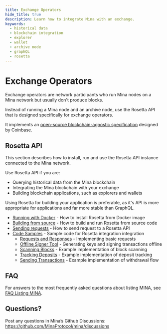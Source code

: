 ```yaml
---
title: Exchange Operators
hide_title: true
description: Learn how to integrate Mina with an exchange.
keywords:
  - historical data
  - blockchain integration
  - explorer
  - wallet
  - archive node
  - graphQL
  - rosetta
---
```


# Exchange Operators

Exchange operators are network participants who run Mina nodes on a Mina network but usually don't produce blocks.

Instead of running a Mina node and an archive node, use the Rosetta API that is designed specifically for exchange operators.

It implements an [open-source blockchain-agnostic specification](https://docs.cloud.coinbase.com/rosetta/docs/welcome) designed by Coinbase.

## Rosetta API

This section describes how to install, run and use the Rosetta API instance connected to the Mina network.

Use Rosetta API if you are:
- Querying historical data from the Mina blockchain
- Integrating the Mina blockchain with your exchange
- Building blockchain applications, such as explorers and wallets

Using Rosetta for building your application is preferable, as it's API is more appropriate for applications and far more stable than GraphQL.


- [Running with Docker](/exchange-operators/rosetta/run-with-docker) - How to install Rosetta from Docker image
- [Building from source](/exchange-operators/rosetta/build-from-sources) - How to build and run Rosetta from source code
- [Sending requests](/exchange-operators/rosetta/send-requests) - How to send request to a Rosetta API
- [Code Samples](/exchange-operators/rosetta/samples) - Sample code for Rosetta integration integration
    - [Requests and Responses](/exchange-operators/rosetta/samples/requests) - Implementing basic requests
    - [Offline Signer Tool](/exchange-operators/rosetta/samples/using-signer) - Generating keys and signing transactions offline
    - [Scanning Blocks](/exchange-operators/rosetta/samples/scan-blocks) - Example implementation of block scanning
    - [Tracking Deposits](/exchange-operators/rosetta/samples/track-deposits) - Example implementation of deposit tracking
    - [Sending Transactions](/exchange-operators/rosetta/samples/send-transactions) - Example implementation of withdrawal flow


## FAQ

For answers to the most frequently asked questions about listing MINA, see [FAQ Listing MINA](/exchange-operators/faq).

## Questions?

Post any questions in Mina’s Github Discussions: https://github.com/MinaProtocol/mina/discussions